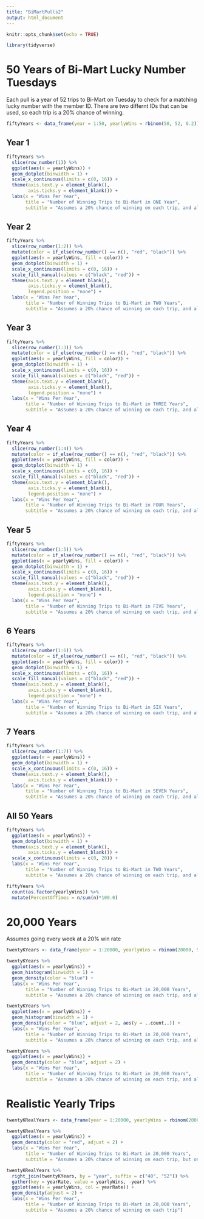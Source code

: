 ```yaml
---
title: "BiMartPulls2"
output: html_document
---
```


```r
knitr::opts_chunk$set(echo = TRUE)
```

```r
library(tidyverse)
```

# 50 Years of Bi-Mart Lucky Number Tuesdays
Each pull is a year of 52 trips to Bi-Mart on Tuesday to check for a matching lucky number with the member ID.  There are two differnt IDs that can be used, so each trip is a 20% chance of winning.
```r
fiftyYears <- data_frame(year = 1:50, yearlyWins = rbinom(50, 52, 0.2))
```

## Year 1
```r
fiftyYears %>%
  slice(row_number(1)) %>%
  ggplot(aes(x = yearlyWins)) +
  geom_dotplot(binwidth = 1) +
  scale_x_continuous(limits = c(0, 16)) +
  theme(axis.text.y = element_blank(),
        axis.ticks.y = element_blank()) +
  labs(x = "Wins Per Year",
       title = "Number of Winning Trips to Bi-Mart in ONE Year",
       subtitle = "Assumes a 20% chance of winning on each trip, and all 52 Tuesdays observed")
```

## Year 2
```r
fiftyYears %>%
  slice(row_number(1:2)) %>%
  mutate(color = if_else(row_number() == n(), "red", "black")) %>%
  ggplot(aes(x = yearlyWins, fill = color)) +
  geom_dotplot(binwidth = 1) +
  scale_x_continuous(limits = c(0, 16)) +
  scale_fill_manual(values = c("black", "red")) +
  theme(axis.text.y = element_blank(),
        axis.ticks.y = element_blank(),
        legend.position = "none") +
  labs(x = "Wins Per Year",
       title = "Number of Winning Trips to Bi-Mart in TWO Years",
       subtitle = "Assumes a 20% chance of winning on each trip, and all 52 Tuesdays observed")
```

## Year 3
```r
fiftyYears %>%
  slice(row_number(1:3)) %>%
  mutate(color = if_else(row_number() == n(), "red", "black")) %>%
  ggplot(aes(x = yearlyWins, fill = color)) +
  geom_dotplot(binwidth = 1) +
  scale_x_continuous(limits = c(0, 16)) +
  scale_fill_manual(values = c("black", "red")) +
  theme(axis.text.y = element_blank(),
        axis.ticks.y = element_blank(),
        legend.position = "none") +
  labs(x = "Wins Per Year",
       title = "Number of Winning Trips to Bi-Mart in THREE Years",
       subtitle = "Assumes a 20% chance of winning on each trip, and all 52 Tuesdays observed")
```


## Year 4
```r
fiftyYears %>%
  slice(row_number(1:4)) %>%
  mutate(color = if_else(row_number() == n(), "red", "black")) %>%
  ggplot(aes(x = yearlyWins, fill = color)) +
  geom_dotplot(binwidth = 1) +
  scale_x_continuous(limits = c(0, 16)) +
  scale_fill_manual(values = c("black", "red")) +
  theme(axis.text.y = element_blank(),
        axis.ticks.y = element_blank(),
        legend.position = "none") +
  labs(x = "Wins Per Year",
       title = "Number of Winning Trips to Bi-Mart in FOUR Years",
       subtitle = "Assumes a 20% chance of winning on each trip, and all 52 Tuesdays observed")
```


## Year 5
```r
fiftyYears %>%
  slice(row_number(1:5)) %>%
  mutate(color = if_else(row_number() == n(), "red", "black")) %>%
  ggplot(aes(x = yearlyWins, fill = color)) +
  geom_dotplot(binwidth = 1) +
  scale_x_continuous(limits = c(0, 16)) +
  scale_fill_manual(values = c("black", "red")) +
  theme(axis.text.y = element_blank(),
        axis.ticks.y = element_blank(),
        legend.position = "none") +
  labs(x = "Wins Per Year",
       title = "Number of Winning Trips to Bi-Mart in FIVE Years",
       subtitle = "Assumes a 20% chance of winning on each trip, and all 52 Tuesdays observed")
```

## 6 Years
```r
fiftyYears %>%
  slice(row_number(1:6)) %>%
  mutate(color = if_else(row_number() == n(), "red", "black")) %>%
  ggplot(aes(x = yearlyWins, fill = color)) +
  geom_dotplot(binwidth = 1) +
  scale_x_continuous(limits = c(0, 16)) +
  scale_fill_manual(values = c("black", "red")) +
  theme(axis.text.y = element_blank(),
        axis.ticks.y = element_blank(),
        legend.position = "none") +
  labs(x = "Wins Per Year",
       title = "Number of Winning Trips to Bi-Mart in SIX Years",
       subtitle = "Assumes a 20% chance of winning on each trip, and all 52 Tuesdays observed")
```

## 7 Years
```r
fiftyYears %>%
  slice(row_number(1:7)) %>%
  ggplot(aes(x = yearlyWins)) +
  geom_dotplot(binwidth = 1) +
  scale_x_continuous(limits = c(0, 16)) +
  theme(axis.text.y = element_blank(),
        axis.ticks.y = element_blank()) +
  labs(x = "Wins Per Year",
       title = "Number of Winning Trips to Bi-Mart in SEVEN Years",
       subtitle = "Assumes a 20% chance of winning on each trip, and all 52 Tuesdays observed")
```

## All 50 Years
```r
fiftyYears %>%
  ggplot(aes(x = yearlyWins)) +
  geom_dotplot(binwidth = 1) +
  theme(axis.text.y = element_blank(),
        axis.ticks.y = element_blank()) +
  scale_x_continuous(limits = c(0, 20)) +
  labs(x = "Wins Per Year",
       title = "Number of Winning Trips to Bi-Mart in TWO Years",
       subtitle = "Assumes a 20% chance of winning on each trip, and all 52 Tuesdays observed")
```

```r
fiftyYears %>%
  count(as.factor(yearlyWins)) %>%
  mutate(PercentOfTimes = n/sum(n)*100.0)
```

# 20,000 Years
Assumes going every week at a 20% win rate
```r
twentyKYears <- data_frame(year = 1:20000, yearlyWins = rbinom(20000, 52, 0.2))
```

```r
twentyKYears %>%
  ggplot(aes(x = yearlyWins)) +
  geom_histogram(binwidth = 1) +
  geom_density(color = "blue") +
  labs(x = "Wins Per Year",
       title = "Number of Winning Trips to Bi-Mart in 20,000 Years",
       subtitle = "Assumes a 20% chance of winning on each trip, and all 52 Tuesdays observed")
```

```r
twentyKYears %>%
  ggplot(aes(x = yearlyWins)) +
  geom_histogram(binwidth = 1) +
  geom_density(color = "blue", adjust = 2, aes(y = ..count..)) +
  labs(x = "Wins Per Year",
       title = "Number of Winning Trips to Bi-Mart in 20,000 Years",
       subtitle = "Assumes a 20% chance of winning on each trip, and all 52 Tuesdays observed")
```

```r
twentyKYears %>%
  ggplot(aes(x = yearlyWins)) +
  geom_density(color = "blue", adjust = 2) +
  labs(x = "Wins Per Year",
       title = "Number of Winning Trips to Bi-Mart in 20,000 Years",
       subtitle = "Assumes a 20% chance of winning on each trip, and all 52 Tuesdays observed")

```

# Realistic Yearly Trips
```r
twentyKRealYears <- data_frame(year = 1:20000, yearlyWins = rbinom(20000, 40, 0.2))
```

```r
twentyKRealYears %>%
  ggplot(aes(x = yearlyWins)) +
  geom_density(color = "red", adjust = 2) +
  labs(x = "Wins Per Year",
       title = "Number of Winning Trips to Bi-Mart in 20,000 Years",
       subtitle = "Assumes a 20% chance of winning on each trip, but only 40 Tuesdays observed")

```


```r
twentyKRealYears %>%
  right_join(twentyKYears, by = "year", suffix = c("40", "52")) %>%
  gather(key = yearRate, value = yearlyWins, -year) %>%
  ggplot(aes(x = yearlyWins, col = yearRate)) +
  geom_density(adjust = 2) +
  labs(x = "Wins Per Year",
       title = "Number of Winning Trips to Bi-Mart in 20,000 Years",
       subtitle = "Assumes a 20% chance of winning on each trip")
```

